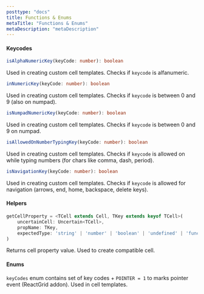 ```yaml
---
posttype: "docs"
title: Functions & Enums
metaTitle: "Functions & Enums"
metaDescription: "metaDescription"
---
```


#### Keycodes

```ts
isAlphaNumericKey(keyCode: number): boolean
```
Used in creating custom cell templates. Checks if `keycode` is alfanumeric.

```ts
inNumericKey(keyCode: number): boolean
```
Used in creating custom cell templates. Checks if `keycode` is between 0 and 9 (also on numpad).

```ts
isNumpadNumericKey(keyCode: number): boolean
```
Used in creating custom cell templates. Checks if `keycode` is between 0 and 9 on numpad.

```ts
isAllowedOnNumberTypingKey(keyCode: number): boolean
```
Used in creating custom cell templates. Checks if `keycode` is allowed on while typing 
numbers (for chars like comma, dash, period).

```ts
isNavigationKey(keyCode: number): boolean
```
Used in creating custom cell templates. Checks if `keycode` is allowed for navigation 
(arrows, end, home, backspace, delete keys).

#### Helpers

```ts
getCellProperty = <TCell extends Cell, TKey extends keyof TCell>(
    uncertainCell: Uncertain<TCell>,
    propName: TKey,
    expectedType: 'string' | 'number' | 'boolean' | 'undefined' | 'function' | 'object' | string
)
```
Returns cell property value. Used to create compatible cell.

#### Enums

`keyCodes` enum contains set of key codes + `POINTER = 1` to marks pointer event (ReactGrid addon). 
Used in cell templates.